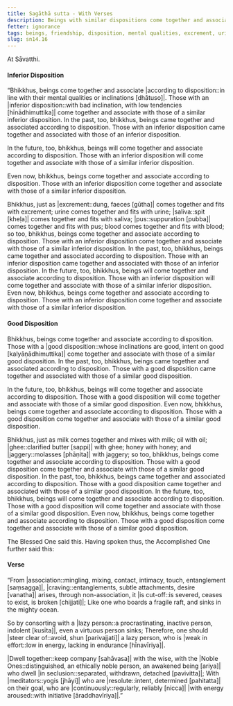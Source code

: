 ```yaml
---
title: Sagāthā sutta - With Verses
description: Beings with similar dispositions come together and associate. The inferior come together with the inferior, and the good with the good. The Buddha shares a verse on the importance of association.
fetter: ignorance
tags: beings, friendship, disposition, mental qualities, excrement, urine, saliva, pus, blood, milk, oil, ghee, honey, jaggery, inferior, good, verse, Noble Ones, yogis, energy, lazy, wise, ocean, association, energy aroused, craving, sn, sn12-21, sn14
slug: sn14.16
---
```


At Sāvatthi.

#### Inferior Disposition

“Bhikkhus, beings come together and associate |according to disposition::in line with their mental qualities or inclinations [dhātuso]|. Those with an |inferior disposition::with bad inclination, with low tendencies [hīnādhimuttika]| come together and associate with those of a similar inferior disposition. In the past, too, bhikkhus, beings came together and associated according to disposition. Those with an inferior disposition came together and associated with those of an inferior disposition.

In the future, too, bhikkhus, beings will come together and associate according to disposition. Those with an inferior disposition will come together and associate with those of a similar inferior disposition.

Even now, bhikkhus, beings come together and associate according to disposition. Those with an inferior disposition come together and associate with those of a similar inferior disposition.

Bhikkhus, just as |excrement::dung, faeces [gūtha]| comes together and fits with excrement; urine comes together and fits with urine; |saliva::spit [kheḷa]| comes together and fits with saliva; |pus::suppuration [pubba]| comes together and fits with pus; blood comes together and fits with blood; so too, bhikkhus, beings come together and associate according to disposition. Those with an inferior disposition come together and associate with those of a similar inferior disposition. In the past, too, bhikkhus, beings came together and associated according to disposition. Those with an inferior disposition came together and associated with those of an inferior disposition. In the future, too, bhikkhus, beings will come together and associate according to disposition. Those with an inferior disposition will come together and associate with those of a similar inferior disposition. Even now, bhikkhus, beings come together and associate according to disposition. Those with an inferior disposition come together and associate with those of a similar inferior disposition.

#### Good Disposition

Bhikkhus, beings come together and associate according to disposition. Those with a |good disposition::whose inclinations are good, intent on good [kalyāṇādhimuttika]| come together and associate with those of a similar good disposition. In the past, too, bhikkhus, beings came together and associated according to disposition. Those with a good disposition came together and associated with those of a similar good disposition.

In the future, too, bhikkhus, beings will come together and associate according to disposition. Those with a good disposition will come together and associate with those of a similar good disposition. Even now, bhikkhus, beings come together and associate according to disposition. Those with a good disposition come together and associate with those of a similar good disposition.

Bhikkhus, just as milk comes together and mixes with milk; oil with oil; |ghee::clarified butter [sappi]| with ghee; honey with honey; and |jaggery::molasses [phāṇita]| with jaggery; so too, bhikkhus, beings come together and associate according to disposition. Those with a good disposition come together and associate with those of a similar good disposition. In the past, too, bhikkhus, beings came together and associated according to disposition. Those with a good disposition came together and associated with those of a similar good disposition. In the future, too, bhikkhus, beings will come together and associate according to disposition. Those with a good disposition will come together and associate with those of a similar good disposition. Even now, bhikkhus, beings come together and associate according to disposition. Those with a good disposition come together and associate with those of a similar good disposition.

The Blessed One said this. Having spoken thus, the Accomplished One further said this:

#### Verse

“From |association::mingling, mixing, contact, intimacy, touch, entanglement [saṃsagga]|, |craving::entanglements, subtle attachments, desire [vanatha]| arises,
through non-association, it |is cut-off::is severed, ceases to exist, is broken [chijjati]|;
Like one who boards a fragile raft,
and sinks in the mighty ocean.

So by consorting with a |lazy person::a procrastinating, inactive person, indolent [kusīta]|,
even a virtuous person sinks;
Therefore, one should |steer clear of::avoid, shun [parivajjati]| a lazy person,
who is |weak in effort::low in energy, lacking in endurance [hīnavīriya]|.

|Dwell together::keep company [sahāvasa]| with the wise,
with the |Noble Ones::distinguished, an ethically noble person, an awakened being [ariya]| who dwell |in seclusion::separated, withdrawn, detached [pavivitta]|;
With |meditators::yogis [jhāyi]| who are |resolute::intent, determined [pahitatta]| on their goal,
who are |continuously::regularly, reliably [nicca]| |with energy aroused::with initiative [āraddhavīriya]|.”